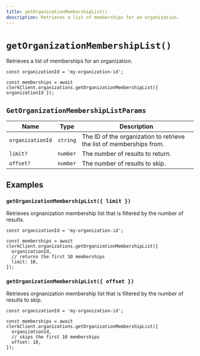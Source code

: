 ```yaml
---
title: getOrganizationMembershipList()
description: Retrieves a list of memberships for an organization.
---
```


# `getOrganizationMembershipList()`

Retrieves a list of memberships for an organization.

```tsx
const organizationId = 'my-organization-id';

const memberships = await clerkClient.organizations.getOrganizationMembershipList({ organizationId });
```

## `GetOrganizationMembershipListParams`

| Name | Type | Description |
| --- | --- | --- |
| `organizationId` | `string` | The ID of the organization to retrieve the list of memberships from. |
| `limit?` | `number` | The number of results to return. |
| `offset?` | `number` | The number of results to skip. |

## Examples

### `getOrganizationMembershipList({ limit })`

Retrieves orgnanization membership list that is filtered by the number of results.

```tsx
const organizationId = 'my-organization-id';

const memberships = await clerkClient.organizations.getOrganizationMembershipList({
  organizationId,
  // returns the first 10 memberships
  limit: 10,
});
```

### `getOrganizationMembershipList({ offset })`

Retrieves orgnanization membership list that is filtered by the number of results to skip.

```tsx
const organizationId = 'my-organization-id';

const memberships = await clerkClient.organizations.getOrganizationMembershipList({
  organizationId,
  // skips the first 10 memberships
  offset: 10,
});
```